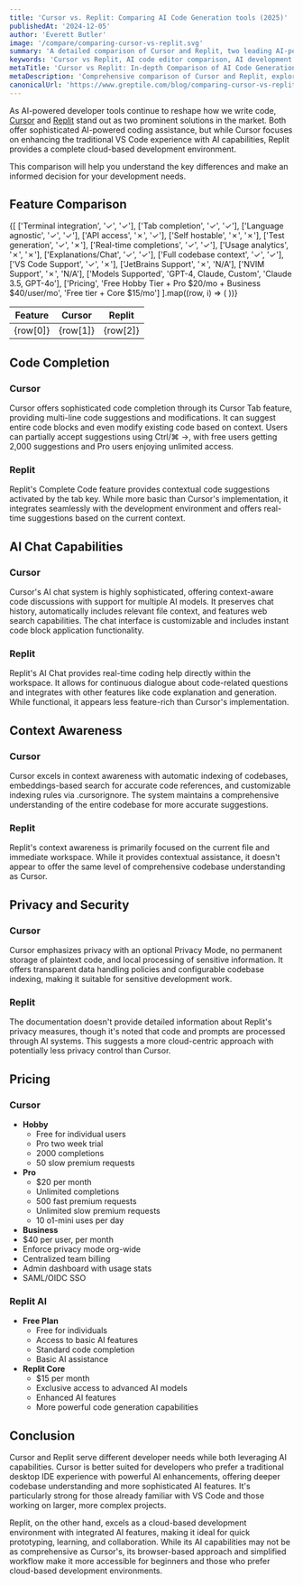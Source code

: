 ```yaml
---
title: 'Cursor vs. Replit: Comparing AI Code Generation tools (2025)'
publishedAt: '2024-12-05'
author: 'Everett Butler'
image: '/compare/comparing-cursor-vs-replit.svg'
summary: 'A detailed comparison of Cursor and Replit, two leading AI-powered development environments, analyzing their features, pricing, and capabilities to help developers choose the right tool for their needs.'
keywords: 'Cursor vs Replit, AI code editor comparison, AI development tools, code completion, VS Code AI, development environment comparison'
metaTitle: 'Cursor vs Replit: In-depth Comparison of AI Code Generation Tools (2025)'
metaDescription: 'Comprehensive comparison of Cursor and Replit, exploring their AI capabilities, pricing, features, and use cases to help developers make an informed choice.'
canonicalUrl: 'https://www.greptile.com/blog/comparing-cursor-vs-replit'
---
```


As AI-powered developer tools continue to reshape how we write code, [Cursor](https://www.trycursor.com/) and [Replit](https://replit.com/) stand out as two prominent solutions in the market. Both offer sophisticated AI-powered coding assistance, but while Cursor focuses on enhancing the traditional VS Code experience with AI capabilities, Replit provides a complete cloud-based development environment. 

This comparison will help you understand the key differences and make an informed decision for your development needs.

## Feature Comparison

<table style={{
  borderCollapse: 'collapse',
  width: '100%',
  margin: '2rem 0',
  borderRadius: '8px',
  overflow: 'hidden',
  fontSize: '0.95rem',
  lineHeight: '1.5'
}}>
  <thead>
    <tr>
      <th style={{
        backgroundColor: '#f8fafc',
        padding: '1rem',
        textAlign: 'left',
        borderBottom: '1px solid #e2e8f0',
        fontWeight: '600',
        color: '#1a202c'
      }}>Feature</th>
      <th style={{
        backgroundColor: '#f8fafc',
        padding: '1rem',
        textAlign: 'center',
        borderBottom: '1px solid #e2e8f0',
        fontWeight: '600',
        color: '#1a202c'
      }}>Cursor</th>
      <th style={{
        backgroundColor: '#f8fafc',
        padding: '1rem',
        textAlign: 'center',
        borderBottom: '1px solid #e2e8f0',
        fontWeight: '600',
        color: '#1a202c'
      }}>Replit</th>
    </tr>
  </thead>
  <tbody>
    {[
   ['Terminal integration', '✓', '✓'],
   ['Tab completion', '✓', '✓'],
   ['Language agnostic', '✓', '✓'],
   ['API access', '✗', '✓'],
   ['Self hostable', '✗', '✗'],
   ['Test generation', '✓', '✗'],
   ['Real-time completions', '✓', '✓'],
   ['Usage analytics', '✗', '✗'],
   ['Explanations/Chat', '✓', '✓'],
   ['Full codebase context', '✓', '✓'],
   ['VS Code Support', '✓', '✗'],
   ['JetBrains Support', '✗', 'N/A'],
   ['NVIM Support', '✗', 'N/A'],
   ['Models Supported', 'GPT-4, Claude, Custom', 'Claude 3.5, GPT-4o'],
   ['Pricing', 'Free Hobby Tier + Pro $20/mo + Business $40/user/mo', 'Free tier + Core $15/mo']
].map((row, i) => (
      <tr key={i} style={{ 
        backgroundColor: 'white',
        transition: 'background-color 0.2s'
      }}>
        <td style={{
          padding: '1rem',
          borderBottom: '1px solid #e2e8f0',
          fontWeight: '500',
          backgroundColor: '#f8fafc'
        }}>{row[0]}</td>
        <td style={{
          padding: '1rem',
          borderBottom: '1px solid #e2e8f0',
          textAlign: 'center',
          color: row[1] === '✓' ? '#22c55e' : row[1] === '✗' ? '#ef4444' : '#1a202c',
          fontSize: (row[1] === '✓' || row[1] === '✗') ? '1.5rem' : '0.95rem'
        }}>{row[1]}</td>
        <td style={{
          padding: '1rem',
          borderBottom: '1px solid #e2e8f0',
          textAlign: 'center',
          color: row[2] === '✓' ? '#22c55e' : row[2] === '✗' ? '#ef4444' : '#1a202c',
          fontSize: (row[2] === '✓' || row[2] === '✗') ? '1.5rem' : '0.95rem'
        }}>{row[2]}</td>
      </tr>
    ))}
  </tbody>
</table>

## Code Completion

### Cursor
Cursor offers sophisticated code completion through its Cursor Tab feature, providing multi-line code suggestions and modifications. It can suggest entire code blocks and even modify existing code based on context. Users can partially accept suggestions using Ctrl/⌘ →, with free users getting 2,000 suggestions and Pro users enjoying unlimited access.

### Replit
Replit's Complete Code feature provides contextual code suggestions activated by the tab key. While more basic than Cursor's implementation, it integrates seamlessly with the development environment and offers real-time suggestions based on the current context.

## AI Chat Capabilities

### Cursor
Cursor's AI chat system is highly sophisticated, offering context-aware code discussions with support for multiple AI models. It preserves chat history, automatically includes relevant file context, and features web search capabilities. The chat interface is customizable and includes instant code block application functionality.

### Replit
Replit's AI Chat provides real-time coding help directly within the workspace. It allows for continuous dialogue about code-related questions and integrates with other features like code explanation and generation. While functional, it appears less feature-rich than Cursor's implementation.

## Context Awareness

### Cursor
Cursor excels in context awareness with automatic indexing of codebases, embeddings-based search for accurate code references, and customizable indexing rules via .cursorignore. The system maintains a comprehensive understanding of the entire codebase for more accurate suggestions.

### Replit
Replit's context awareness is primarily focused on the current file and immediate workspace. While it provides contextual assistance, it doesn't appear to offer the same level of comprehensive codebase understanding as Cursor.

## Privacy and Security

### Cursor
Cursor emphasizes privacy with an optional Privacy Mode, no permanent storage of plaintext code, and local processing of sensitive information. It offers transparent data handling policies and configurable codebase indexing, making it suitable for sensitive development work.

### Replit
The documentation doesn't provide detailed information about Replit's privacy measures, though it's noted that code and prompts are processed through AI systems. This suggests a more cloud-centric approach with potentially less privacy control than Cursor.

## Pricing

### Cursor
- **Hobby**
  - Free for individual users
  - Pro two week trial
  - 2000 completions
  - 50 slow premium requests
- **Pro**
  - $20 per month
  - Unlimited completions
  - 500 fast premium requests
  - Unlimited slow premium requests
  - 10 o1-mini uses per day
 - **Business**
  - $40 per user, per month
  - Enforce privacy mode org-wide
  - Centralized team billing
  - Admin dashboard with usage stats
  - SAML/OIDC SSO

### Replit AI
- **Free Plan**
  - Free for individuals
  - Access to basic AI features
  - Standard code completion
  - Basic AI assistance
- **Replit Core**
  - $15 per month
  - Exclusive access to advanced AI models
  - Enhanced AI features
  - More powerful code generation capabilities

## Conclusion

Cursor and Replit serve different developer needs while both leveraging AI capabilities. Cursor is better suited for developers who prefer a traditional desktop IDE experience with powerful AI enhancements, offering deeper codebase understanding and more sophisticated AI features. It's particularly strong for those already familiar with VS Code and those working on larger, more complex projects.

Replit, on the other hand, excels as a cloud-based development environment with integrated AI features, making it ideal for quick prototyping, learning, and collaboration. While its AI capabilities may not be as comprehensive as Cursor's, its browser-based approach and simplified workflow make it more accessible for beginners and those who prefer cloud-based development environments.
